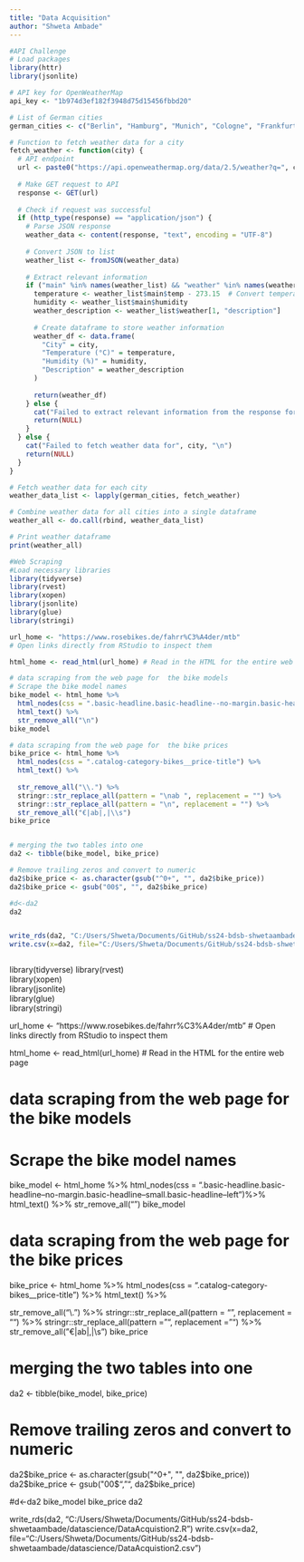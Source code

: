 ```yaml
---
title: "Data Acquisition"
author: "Shweta Ambade"
---
```

```r
#API Challenge
# Load packages
library(httr)
library(jsonlite)

# API key for OpenWeatherMap
api_key <- "1b974d3ef182f3948d75d15456fbbd20"

# List of German cities
german_cities <- c("Berlin", "Hamburg", "Munich", "Cologne", "Frankfurt", "Stuttgart", "Düsseldorf", "Dortmund", "Essen", "Leipzig")

# Function to fetch weather data for a city
fetch_weather <- function(city) {
  # API endpoint
  url <- paste0("https://api.openweathermap.org/data/2.5/weather?q=", city, "&appid=", api_key)
  
  # Make GET request to API
  response <- GET(url)
  
  # Check if request was successful
  if (http_type(response) == "application/json") {
    # Parse JSON response
    weather_data <- content(response, "text", encoding = "UTF-8")
    
    # Convert JSON to list
    weather_list <- fromJSON(weather_data)
    
    # Extract relevant information
    if ("main" %in% names(weather_list) && "weather" %in% names(weather_list)) {
      temperature <- weather_list$main$temp - 273.15  # Convert temperature from Kelvin to Celsius
      humidity <- weather_list$main$humidity
      weather_description <- weather_list$weather[1, "description"]
      
      # Create dataframe to store weather information
      weather_df <- data.frame(
        "City" = city,
        "Temperature (°C)" = temperature,
        "Humidity (%)" = humidity,
        "Description" = weather_description
      )
      
      return(weather_df)
    } else {
      cat("Failed to extract relevant information from the response for", city, "\n")
      return(NULL)
    }
  } else {
    cat("Failed to fetch weather data for", city, "\n")
    return(NULL)
  }
}

# Fetch weather data for each city
weather_data_list <- lapply(german_cities, fetch_weather)

# Combine weather data for all cities into a single dataframe
weather_all <- do.call(rbind, weather_data_list)

# Print weather dataframe
print(weather_all)


```



```r
#Web Scraping
#Load necessary libraries
library(tidyverse) 
library(rvest)     
library(xopen)     
library(jsonlite)  
library(glue)      
library(stringi)   

url_home <- "https://www.rosebikes.de/fahrr%C3%A4der/mtb"
# Open links directly from RStudio to inspect them

html_home <- read_html(url_home) # Read in the HTML for the entire web page

# data scraping from the web page for  the bike models 
# Scrape the bike model names
bike_model <- html_home %>%
  html_nodes(css = ".basic-headline.basic-headline--no-margin.basic-headline--small.basic-headline--left")%>%
  html_text() %>%
  str_remove_all("\n")
bike_model

# data scraping from the web page for  the bike prices
bike_price <- html_home %>%
  html_nodes(css = ".catalog-category-bikes__price-title") %>%
  html_text() %>%
  
  str_remove_all("\\.") %>%
  stringr::str_replace_all(pattern = "\nab ", replacement = "") %>%
  stringr::str_replace_all(pattern = "\n", replacement = "") %>%
  str_remove_all("€|ab|,|\\s")
bike_price


# merging the two tables into one
da2 <- tibble(bike_model, bike_price)

# Remove trailing zeros and convert to numeric
da2$bike_price <- as.character(gsub("^0+", "", da2$bike_price))
da2$bike_price <- gsub("00$", "", da2$bike_price)

#d<-da2
da2


write_rds(da2, "C:/Users/Shweta/Documents/GitHub/ss24-bdsb-shwetaambade/datascience/DataAcquistion2.R")
write.csv(x=da2, file="C:/Users/Shweta/Documents/GitHub/ss24-bdsb-shwetaambade/datascience/DataAcquistion2.csv")



```




library(tidyverse) 
library(rvest)     
library(xopen)     
library(jsonlite)  
library(glue)      
library(stringi)   

url_home <- "https://www.rosebikes.de/fahrr%C3%A4der/mtb"
# Open links directly from RStudio to inspect them

html_home <- read_html(url_home) # Read in the HTML for the entire web page

# data scraping from the web page for  the bike models 
# Scrape the bike model names
bike_model <- html_home %>%
  html_nodes(css = ".basic-headline.basic-headline--no-margin.basic-headline--small.basic-headline--left")%>%
  html_text() %>%
  str_remove_all("\n")
bike_model

# data scraping from the web page for  the bike prices
bike_price <- html_home %>%
  html_nodes(css = ".catalog-category-bikes__price-title") %>%
  html_text() %>%
  
  str_remove_all("\\.") %>%
  stringr::str_replace_all(pattern = "\nab ", replacement = "") %>%
  stringr::str_replace_all(pattern = "\n", replacement = "") %>%
  str_remove_all("€|ab|,|\\s")
bike_price


# merging the two tables into one
da2 <- tibble(bike_model, bike_price)

# Remove trailing zeros and convert to numeric
da2$bike_price <- as.character(gsub("^0+", "", da2$bike_price))
da2$bike_price <- gsub("00$", "", da2$bike_price)

#d<-da2
bike_model
bike_price
da2


write_rds(da2, "C:/Users/Shweta/Documents/GitHub/ss24-bdsb-shwetaambade/datascience/DataAcquistion2.R")
write.csv(x=da2, file="C:/Users/Shweta/Documents/GitHub/ss24-bdsb-shwetaambade/datascience/DataAcquistion2.csv")

